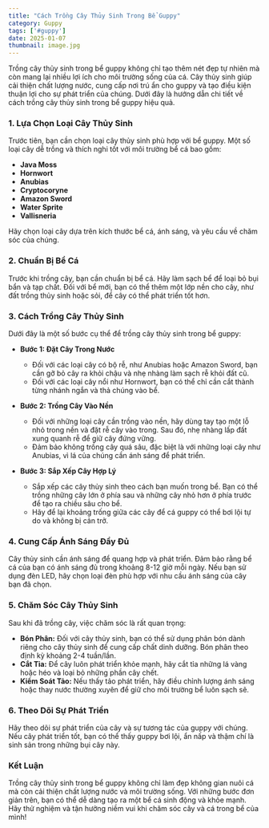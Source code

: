 ```yaml
---
title: "Cách Trồng Cây Thủy Sinh Trong Bể Guppy"
category: Guppy
tags: ['#guppy']
date: 2025-01-07
thumbnail: image.jpg
---
```


Trồng cây thủy sinh trong bể guppy không chỉ tạo thêm nét đẹp tự nhiên mà còn mang lại nhiều lợi ích cho môi trường sống của cá. Cây thủy sinh giúp cải thiện chất lượng nước, cung cấp nơi trú ẩn cho guppy và tạo điều kiện thuận lợi cho sự phát triển của chúng. Dưới đây là hướng dẫn chi tiết về cách trồng cây thủy sinh trong bể guppy hiệu quả.

### 1. **Lựa Chọn Loại Cây Thủy Sinh**
Trước tiên, bạn cần chọn loại cây thủy sinh phù hợp với bể guppy. Một số loại cây dễ trồng và thích nghi tốt với môi trường bể cá bao gồm:
- **Java Moss**
- **Hornwort**
- **Anubias**
- **Cryptocoryne**
- **Amazon Sword**
- **Water Sprite**
- **Vallisneria**

Hãy chọn loại cây dựa trên kích thước bể cá, ánh sáng, và yêu cầu về chăm sóc của chúng.

### 2. **Chuẩn Bị Bể Cá**
Trước khi trồng cây, bạn cần chuẩn bị bể cá. Hãy làm sạch bể để loại bỏ bụi bẩn và tạp chất. Đối với bể mới, bạn có thể thêm một lớp nền cho cây, như đất trồng thủy sinh hoặc sỏi, để cây có thể phát triển tốt hơn.

### 3. **Cách Trồng Cây Thủy Sinh**
Dưới đây là một số bước cụ thể để trồng cây thủy sinh trong bể guppy:

- **Bước 1: Đặt Cây Trong Nước**
  - Đối với các loại cây có bộ rễ, như Anubias hoặc Amazon Sword, bạn cần gỡ bỏ cây ra khỏi chậu và nhẹ nhàng làm sạch rễ khỏi đất cũ.
  - Đối với các loại cây nổi như Hornwort, bạn có thể chỉ cần cắt thành từng nhánh ngắn và thả chúng vào bể.

- **Bước 2: Trồng Cây Vào Nền**
  - Đối với những loại cây cần trồng vào nền, hãy dùng tay tạo một lỗ nhỏ trong nền và đặt rễ cây vào trong. Sau đó, nhẹ nhàng lấp đất xung quanh rễ để giữ cây đứng vững.
  - Đảm bảo không trồng cây quá sâu, đặc biệt là với những loại cây như Anubias, vì lá của chúng cần ánh sáng để phát triển.

- **Bước 3: Sắp Xếp Cây Hợp Lý**
  - Sắp xếp các cây thủy sinh theo cách bạn muốn trong bể. Bạn có thể trồng những cây lớn ở phía sau và những cây nhỏ hơn ở phía trước để tạo ra chiều sâu cho bể.
  - Hãy để lại khoảng trống giữa các cây để cá guppy có thể bơi lội tự do và không bị cản trở.

### 4. **Cung Cấp Ánh Sáng Đầy Đủ**
Cây thủy sinh cần ánh sáng để quang hợp và phát triển. Đảm bảo rằng bể cá của bạn có ánh sáng đủ trong khoảng 8-12 giờ mỗi ngày. Nếu bạn sử dụng đèn LED, hãy chọn loại đèn phù hợp với nhu cầu ánh sáng của cây bạn đã chọn.

### 5. **Chăm Sóc Cây Thủy Sinh**
Sau khi đã trồng cây, việc chăm sóc là rất quan trọng:
- **Bón Phân:** Đối với cây thủy sinh, bạn có thể sử dụng phân bón dành riêng cho cây thủy sinh để cung cấp chất dinh dưỡng. Bón phân theo định kỳ khoảng 2-4 tuần/lần.
- **Cắt Tỉa:** Để cây luôn phát triển khỏe mạnh, hãy cắt tỉa những lá vàng hoặc héo và loại bỏ những phần cây chết.
- **Kiểm Soát Tảo:** Nếu thấy tảo phát triển, hãy điều chỉnh lượng ánh sáng hoặc thay nước thường xuyên để giữ cho môi trường bể luôn sạch sẽ.

### 6. **Theo Dõi Sự Phát Triển**
Hãy theo dõi sự phát triển của cây và sự tương tác của guppy với chúng. Nếu cây phát triển tốt, bạn có thể thấy guppy bơi lội, ẩn nấp và thậm chí là sinh sản trong những bụi cây này.

### Kết Luận
Trồng cây thủy sinh trong bể guppy không chỉ làm đẹp không gian nuôi cá mà còn cải thiện chất lượng nước và môi trường sống. Với những bước đơn giản trên, bạn có thể dễ dàng tạo ra một bể cá sinh động và khỏe mạnh. Hãy thử nghiệm và tận hưởng niềm vui khi chăm sóc cây và cá trong bể của mình!